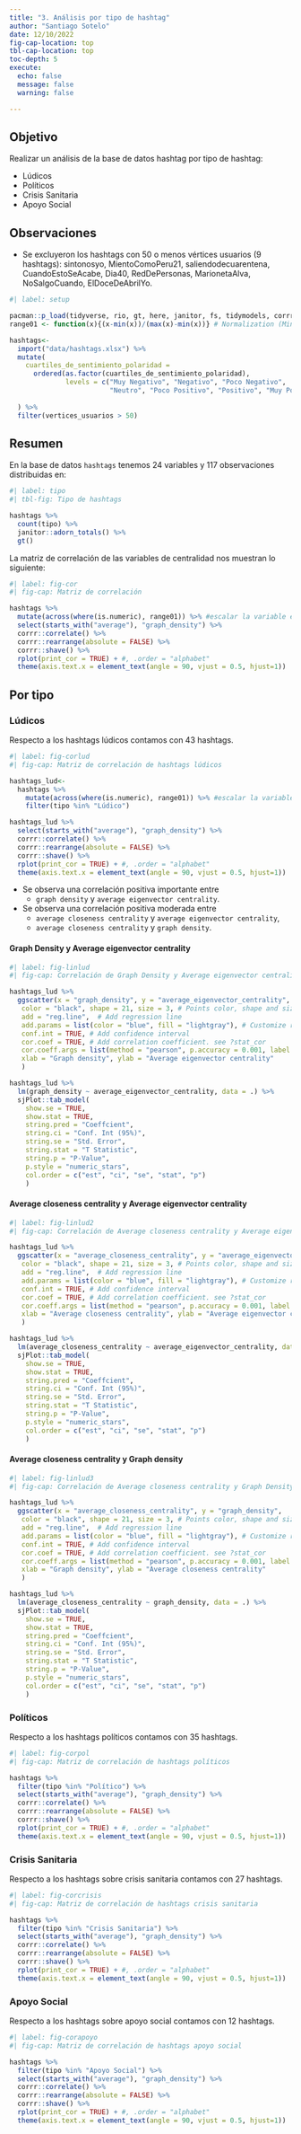 ```yaml
---
title: "3. Análisis por tipo de hashtag"
author: "Santiago Sotelo"
date: 12/10/2022
fig-cap-location: top
tbl-cap-location: top
toc-depth: 5
execute: 
  echo: false
  message: false
  warning: false

---
```


## Objetivo

Realizar un análisis de la base de datos hashtag por tipo de hashtag:

-   Lúdicos
-   Políticos
-   Crisis Sanitaria
-   Apoyo Social

## Observaciones

-   Se excluyeron los hashtags con 50 o menos vértices usuarios (9 hashtags): sintonosyo, MientoComoPeru21, saliendodecuarentena, CuandoEstoSeAcabe, Dia40, RedDePersonas, MarionetaAlva, NoSalgoCuando, ElDoceDeAbrilYo.

```r
#| label: setup

pacman::p_load(tidyverse, rio, gt, here, janitor, fs, tidymodels, corrr, ggpubr, kableExtra)
range01 <- function(x){(x-min(x))/(max(x)-min(x))} # Normalization (Min-Max Scalar)

```

```r

hashtags<- 
  import("data/hashtags.xlsx") %>% 
  mutate(
    cuartiles_de_sentimiento_polaridad = 
      ordered(as.factor(cuartiles_de_sentimiento_polaridad), 
              levels = c("Muy Negativo", "Negativo", "Poco Negativo", 
                         "Neutro", "Poco Positivo", "Positivo", "Muy Positivo"))
    
  ) %>% 
  filter(vertices_usuarios > 50)

```

## Resumen

En la base de datos `hashtags` tenemos 24 variables y 117 observaciones distribuidas en:

```r
#| label: tipo
#| tbl-fig: Tipo de hashtags

hashtags %>% 
  count(tipo) %>% 
  janitor::adorn_totals() %>% 
  gt()

```


La matriz de correlación de las variables de centralidad nos muestran lo siguiente:

```r
#| label: fig-cor
#| fig-cap: Matriz de correlación

hashtags %>% 
  mutate(across(where(is.numeric), range01)) %>% #escalar la variable entre 0 1.
  select(starts_with("average"), "graph_density") %>% 
  corrr::correlate() %>% 
  corrr::rearrange(absolute = FALSE) %>%
  corrr::shave() %>% 
  rplot(print_cor = TRUE) + #, .order = "alphabet"
  theme(axis.text.x = element_text(angle = 90, vjust = 0.5, hjust=1))

```

## Por tipo

### Lúdicos

Respecto a los hashtags lúdicos contamos con 43 hashtags.

```r
#| label: fig-corlud
#| fig-cap: Matriz de correlación de hashtags lúdicos

hashtags_lud<-
  hashtags %>% 
    mutate(across(where(is.numeric), range01)) %>% #escalar la variable entre 0 1.
    filter(tipo %in% "Lúdico")

hashtags_lud %>% 
  select(starts_with("average"), "graph_density") %>% 
  corrr::correlate() %>% 
  corrr::rearrange(absolute = FALSE) %>%
  corrr::shave() %>% 
  rplot(print_cor = TRUE) + #, .order = "alphabet"
  theme(axis.text.x = element_text(angle = 90, vjust = 0.5, hjust=1))

```

-   Se observa una correlación positiva importante entre 
    -   `graph density` y `average eigenvector centrality`.

-   Se observa una correlación positiva moderada entre 
    -   `average closeness centrality` y `average eigenvector centrality`,
    -   `average closeness centrality` y `graph density`.

#### Graph Density y Average eigenvector centrality

```r
#| label: fig-linlud
#| fig-cap: Correlación de Graph Density y Average eigenvector centrality en hashtags lúdicos

hashtags_lud %>% 
  ggscatter(x = "graph_density", y = "average_eigenvector_centrality",
   color = "black", shape = 21, size = 3, # Points color, shape and size
   add = "reg.line",  # Add regression line
   add.params = list(color = "blue", fill = "lightgray"), # Customize reg. line
   conf.int = TRUE, # Add confidence interval
   cor.coef = TRUE, # Add correlation coefficient. see ?stat_cor
   cor.coeff.args = list(method = "pearson", p.accuracy = 0.001, label.sep = "\n"),
   xlab = "Graph density", ylab = "Average eigenvector centrality"
   )
```

```r
hashtags_lud %>% 
  lm(graph_density ~ average_eigenvector_centrality, data = .) %>% 
  sjPlot::tab_model(
    show.se = TRUE,
    show.stat = TRUE,
    string.pred = "Coeffcient",
    string.ci = "Conf. Int (95%)",
    string.se = "Std. Error",
    string.stat = "T Statistic",
    string.p = "P-Value",
    p.style = "numeric_stars",
    col.order = c("est", "ci", "se", "stat", "p")
    )


```

#### Average closeness centrality y Average eigenvector centrality

```r
#| label: fig-linlud2
#| fig-cap: Correlación de Average closeness centrality y Average eigenvector centrality en hashtags lúdicos

hashtags_lud %>% 
  ggscatter(x = "average_closeness_centrality", y = "average_eigenvector_centrality",
   color = "black", shape = 21, size = 3, # Points color, shape and size
   add = "reg.line",  # Add regression line
   add.params = list(color = "blue", fill = "lightgray"), # Customize reg. line
   conf.int = TRUE, # Add confidence interval
   cor.coef = TRUE, # Add correlation coefficient. see ?stat_cor
   cor.coeff.args = list(method = "pearson", p.accuracy = 0.001, label.sep = "\n"),
   xlab = "Average closeness centrality", ylab = "Average eigenvector centrality"
   )

```

```r
hashtags_lud %>% 
  lm(average_closeness_centrality ~ average_eigenvector_centrality, data = .) %>% 
  sjPlot::tab_model(
    show.se = TRUE,
    show.stat = TRUE,
    string.pred = "Coeffcient",
    string.ci = "Conf. Int (95%)",
    string.se = "Std. Error",
    string.stat = "T Statistic",
    string.p = "P-Value",
    p.style = "numeric_stars",
    col.order = c("est", "ci", "se", "stat", "p")
    )


```

#### Average closeness centrality y Graph density

```r
#| label: fig-linlud3
#| fig-cap: Correlación de Average closeness centrality y Graph Density en hashtags lúdicos

hashtags_lud %>% 
  ggscatter(x = "average_closeness_centrality", y = "graph_density",
   color = "black", shape = 21, size = 3, # Points color, shape and size
   add = "reg.line",  # Add regression line
   add.params = list(color = "blue", fill = "lightgray"), # Customize reg. line
   conf.int = TRUE, # Add confidence interval
   cor.coef = TRUE, # Add correlation coefficient. see ?stat_cor
   cor.coeff.args = list(method = "pearson", p.accuracy = 0.001, label.sep = "\n"),
   xlab = "Graph density", ylab = "Average closeness centrality"
   )

```

```r
hashtags_lud %>% 
  lm(average_closeness_centrality ~ graph_density, data = .) %>% 
  sjPlot::tab_model(
    show.se = TRUE,
    show.stat = TRUE,
    string.pred = "Coeffcient",
    string.ci = "Conf. Int (95%)",
    string.se = "Std. Error",
    string.stat = "T Statistic",
    string.p = "P-Value",
    p.style = "numeric_stars",
    col.order = c("est", "ci", "se", "stat", "p")
    )


```

<!-- Introducir la variable tiempo, talvez como una variable interviniente en la regresión. -->

### Políticos

Respecto a los hashtags políticos contamos con 35 hashtags.

```r
#| label: fig-corpol
#| fig-cap: Matriz de correlación de hashtags políticos

hashtags %>% 
  filter(tipo %in% "Político") %>% 
  select(starts_with("average"), "graph_density") %>% 
  corrr::correlate() %>% 
  corrr::rearrange(absolute = FALSE) %>%
  corrr::shave() %>% 
  rplot(print_cor = TRUE) + #, .order = "alphabet"
  theme(axis.text.x = element_text(angle = 90, vjust = 0.5, hjust=1))

```

### Crisis Sanitaria

Respecto a los hashtags sobre crisis sanitaria contamos con 27 hashtags.

```r
#| label: fig-corcrisis
#| fig-cap: Matriz de correlación de hashtags crisis sanitaria

hashtags %>% 
  filter(tipo %in% "Crisis Sanitaria") %>% 
  select(starts_with("average"), "graph_density") %>% 
  corrr::correlate() %>% 
  corrr::rearrange(absolute = FALSE) %>%
  corrr::shave() %>% 
  rplot(print_cor = TRUE) + #, .order = "alphabet"
  theme(axis.text.x = element_text(angle = 90, vjust = 0.5, hjust=1))

```

### Apoyo Social

Respecto a los hashtags sobre apoyo social contamos con 12 hashtags.

```r
#| label: fig-corapoyo
#| fig-cap: Matriz de correlación de hashtags apoyo social

hashtags %>% 
  filter(tipo %in% "Apoyo Social") %>% 
  select(starts_with("average"), "graph_density") %>% 
  corrr::correlate() %>% 
  corrr::rearrange(absolute = FALSE) %>%
  corrr::shave() %>% 
  rplot(print_cor = TRUE) + #, .order = "alphabet"
  theme(axis.text.x = element_text(angle = 90, vjust = 0.5, hjust=1))

```
